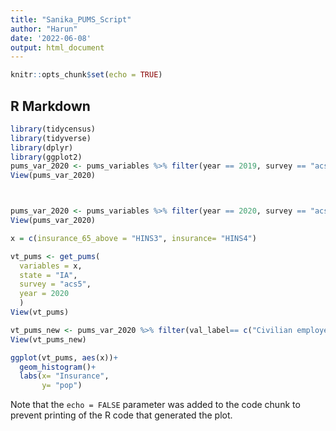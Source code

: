 ```yaml
---
title: "Sanika_PUMS_Script"
author: "Harun"
date: '2022-06-08'
output: html_document
---
```


```r
knitr::opts_chunk$set(echo = TRUE)
```

## R Markdown

```r
library(tidycensus)
library(tidyverse)
library(dplyr)
library(ggplot2)
pums_var_2020 <- pums_variables %>% filter(year == 2019, survey == "acs1")
View(pums_var_2020)



pums_var_2020 <- pums_variables %>% filter(year == 2020, survey == "acs5")
View(pums_var_2020)

x = c(insurance_65_above = "HINS3", insurance= "HINS4")

vt_pums <- get_pums(
  variables = x,
  state = "IA",
  survey = "acs5",
  year = 2020
  )
View(vt_pums)

vt_pums_new <- pums_var_2020 %>% filter(val_label== c("Civilian employed, at work", "Unemployed"))
View(vt_pums_new)

ggplot(vt_pums, aes(x))+
  geom_histogram()+
  labs(x= "Insurance",
       y= "pop")
```


Note that the `echo = FALSE` parameter was added to the code chunk to prevent printing of the R code that generated the plot.
